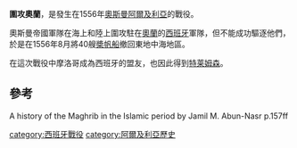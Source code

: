 {{Campaignbox 西班牙殖民軍事活動}}

'''圍攻奧蘭'''，是發生在1556年[[奧斯曼阿爾及利亞|奧斯曼阿爾及利亞]]的戰役。

奧斯曼帝國軍隊在海上和陸上圍攻駐在[[奧蘭|奧蘭]]的[[西班牙|西班牙]]軍隊，但不能成功驅逐他們，於是在1556年8月將40艘[[槳帆船|槳帆船]]撤回東地中海地區。

在這次戰役中摩洛哥成為西班牙的盟友，也因此得到[[特莱姆森|特莱姆森]]。

==參考==
A history of the Maghrib in the Islamic period by Jamil M. Abun-Nasr p.157ff


{{鄂圖曼帝國主要圍城戰}}
[[category:西班牙戰役|category:西班牙戰役]]
[[category:阿爾及利亞歷史|category:阿爾及利亞歷史]]